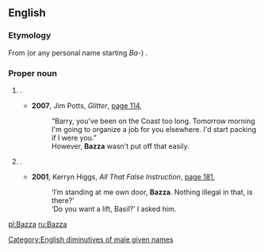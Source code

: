 {{also|bazza}}
==English==

===Etymology===
From {{m|en|Barry}} (or any personal name starting ''Ba-'') {{suffix||zza|lang=en}}.

===Proper noun===
{{en-proper noun}}

# {{lb|en|British|Ireland|Australia}} {{given name|male|diminutive=Barry}}.
#* '''2007''', Jim Potts, ''Glitter'', [http://books.google.com/books?id=gTry9fsZBEUC&pg=PA114&dq=%22bazza%22+barry+-intitle:%22%22&hl=en&ei=3jOeTsG0J86HmQXQ5eiNCQ&sa=X&oi=book_result&ct=result&resnum=5&ved=0CD4Q6AEwBA#v=onepage&q=%22bazza%22%20barry%20-intitle%3A%22%22&f=false page 114],
#*: “Barry, you've been on the Coast too long. Tomorrow morning I'm going to organize a job for you elsewhere. I'd start packing if I were you.”
#*: However, '''Bazza''' wasn't put off that easily.
# {{lb|en|British|Ireland|Australia}} {{given name|male|diminutive=Basil}}.
#* '''2001''', Kerryn Higgs, ''All That False Instruction'', [http://books.google.com/books?id=QS7IFWEbPgoC&pg=PA181&dq=%22bazza%22+basil+-intitle:%22%22&hl=en&ei=xTCeTpOtBq_omAXAroiGCQ&sa=X&oi=book_result&ct=result&resnum=2&ved=0CDEQ6AEwATgK#v=onepage&q=%22bazza%22%20basil%20-intitle%3A%22%22&f=false page 181],
#*: ‘I′m standing at me own door, '''Bazza'''. Nothing illegal in that, is there?’
#*: ‘Do you want a lift, Basil?’ I asked him.

[[Category:English diminutives of male given names]]

[[pl:Bazza]]
[[ru:Bazza]]